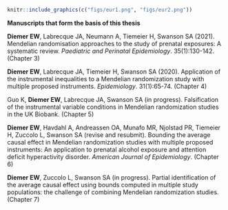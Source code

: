 ```{=latex}

%\includepdf{"figs/cover_draft.pdf"}

\newpage

\hfill

\newpage
\begin{center}

{ \huge Dementia research under a causal inference lens}  
\hfill
{ \large Onderzoek naar dementie onder een causale inferentielens}  
\hfill
\hfill
\hfill
{\Large Thesis}
\hfill
\hfill
\hfill
to obtain the degree of Doctor from the   
Erasmus University Rotterdam  
by the command of the   
Rector Magnificus  
Prof. Dr. F.A. van der Duijn Schouten  
and in accordance with the decision of the Doctorate Board 

\hfill
\hfill
by  
Liliana Paloma Rojas Saunero
born in La Paz, Bolivia
\end{center}
\vspace*{\fill}  
```  

<br><br><br><br><br>

```r
knitr::include_graphics(c("figs/eur1.png", "figs/eur2.png"))
```


\newpage
```{=latex}
\textbf{Doctoral Committee} \\
\textbf{Promotor}\phantom{mbersa:}     Prof. Dr. M. A. Ikram   \\ 
\textbf{Co-promotor} \phantom{er::} Dr. S. A. Swanson  

\vspace*{\fill}
 
\textbf{Paranymphs }    L. Paloma Rojas-Saunero   \\ 
\phantom{Paranymphs ab} Banafsheh Arshi    
```                     
\newpage  

**Manuscripts that form the basis of this thesis**  

**Diemer EW**, Labrecque JA, Neumann A, Tiemeier H, Swanson SA (2021). Mendelian randomisation approaches to the study of prenatal exposures: A systematic review. *Paediatric and Perinatal Epidemiology*. 35(1):130-142. (Chapter 3)  

**Diemer EW**, Labrecque JA, Tiemeier H, Swanson SA (2020). Application of the instrumental inequalities to a Mendelian randomization study with multiple proposed instruments. *Epidemiology*. 31(1):65-74. (Chapter 4)  

Guo K, **Diemer EW**, Labrecque JA, Swanson SA (in progress). Falsification of the instrumental variable conditions in Mendelian randomization studies in the UK Biobank. (Chapter 5)     

**Diemer EW**, Havdahl A, Andreassen OA, Munafo MR, Njolstad PR, Tiemeier H, Zuccolo L, Swanson SA (revise and resubmit). Bounding the average causal effect in Mendelian randomization studies with multiple proposed instruments: An application to prenatal alcohol exposure and attention deficit hyperactivity disorder. *American Journal of Epidemiology*. (Chapter 6)  

**Diemer EW**, Zuccolo L, Swanson SA (in progress). Partial identification of the average causal effect using bounds computed in multiple study populations: the challenge of combining Mendelian randomization studies. (Chapter 7)     

\newpage